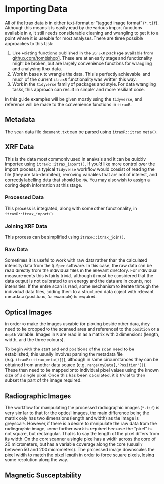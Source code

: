 # Importing Data {#importing}

All of the Itrax data is in either text-format or "tagged image format" (`*.tif`). Although this means it is easily read by the various import functions available in `R`, it still needs considerable cleaning and wrangling to get it to a point where it is useable for most analyses. There are three possible approaches to this task:

1. Use existing functions published in the `itraxR` package available from [github.com/tombishop1](https://github.com/tombishop1/itraxR). These are at an early stage and functionality might be broken, but are largely convenience functions for wrangling and analysing Itrax data. 
2. Work in base `R` to wrangle the data. This is perfectly achievable, and much of the current `itraxR` functionality was written this way.
3. Work in the `tidyverse` family of packages and style. For data wrangling tasks, this approach can result in simpler and more resiliant code. 

In this guide examples will be given mostly using the `tidyverse`, and reference will be made to the convenience functions in `itraxR`. 

## Metadata

The scan data file `document.txt` can be parsed using `itraxR::itrax_meta()`. 

## XRF Data
This is the data most commonly used in analysis and it can be quickly imported using `itraxR::itrax_import()`. If you'd like more control over the import process, a typical `Tidyverse` workflow would consist of reading the file (they are tab-delimited), removing variables that are not of interest, and correctly labelling data that should be `NA`. You may also wish to assign a coring depth information at this stage. 

### Processed Data

This process is integrated, along with some other functionality, in `itraxR::itrax_import()`. 

### Joining XRF Data

This process can be simplified using `itraxR::itrax_join()`. 

### Raw Data

Sometimes it is useful to work with raw data rather than the calculated intensity data from the `Q-Spec` software. In this case, the raw data can be read directly from the individual files in the relevant directory. For individual measurements this is fairly trivial, although it must be considered that the data output is not calibrated to an energy and the data are in counts, not intensities. If the entire scan is read, some mechanism to iterate through the individual data files, adding them to a structured data object with relevant metadata (positions, for example) is required. 

## Optical Images

In order to make the images useable for plotting beside other data, they need to be cropped to the scanned area and referenced to the `position` or a `depth` variable. Images in `R` are read in as a matrix with 3 dimensions (length, width, and the three colours). 

To begin with the start and end positions of the scan need to be established; this usually involves parsing the metadata file (e.g. `itraxR::itrax_meta()[]`), although in some circumstances they can be obtained from another data source (e.g. `range(myData[,"Position"])`). These then need to be mapped onto individual pixel values using the known size of a single pixel. Once this has been calculated, it is trvial to then subset the part of the image required. 

## Radiographic Images

The workflow for manipulating the processed radiographic images (`*.tif`) is very similar to that for the optical images, the main difference being the matrix only has two dimensions (length and width) as the image is greyscale. However, if there is a desire to manipulate the raw data from the radiographic image, some further work is required because the "pixel" is not square, but rectangular. That is to say the length of the pixel differs from its width. On the core scanner a single pixel has a width across the core of 20 micrometers, but has a variable coverage along the core (usually between 50 and 200 micrometers). The processed image downscales the pixel width to match the pixel length in order to force square pixels, losing some resolution along the way.

## Magnetic Susceptability 